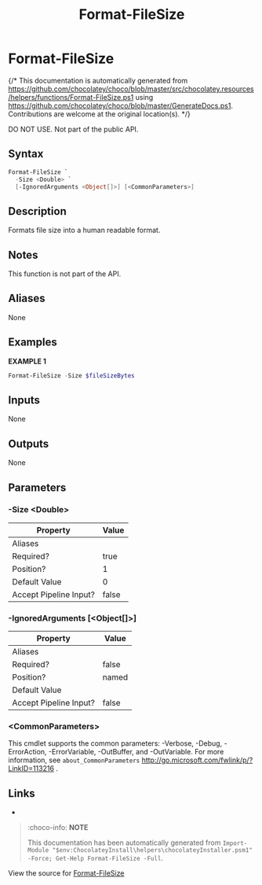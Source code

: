 ﻿---
order: 10
xref: format-filesize
title: Format-FileSize
description: Information on Format-FileSize function
---

# Format-FileSize

{/* This documentation is automatically generated from https://github.com/chocolatey/choco/blob/master/src/chocolatey.resources/helpers/functions/Format-FileSize.ps1 using https://github.com/chocolatey/choco/blob/master/GenerateDocs.ps1. Contributions are welcome at the original location(s). */}

DO NOT USE. Not part of the public API.

## Syntax

~~~powershell
Format-FileSize `
  -Size <Double> `
  [-IgnoredArguments <Object[]>] [<CommonParameters>]
~~~

## Description

Formats file size into a human readable format.

## Notes

This function is not part of the API.

## Aliases

None

## Examples

 **EXAMPLE 1**

~~~powershell
Format-FileSize -Size $fileSizeBytes

~~~ 

## Inputs

None

## Outputs

None

## Parameters

###  -Size &lt;Double&gt;
Property               | Value
---------------------- | -----
Aliases                | 
Required?              | true
Position?              | 1
Default Value          | 0
Accept Pipeline Input? | false
 
###  -IgnoredArguments [&lt;Object[]&gt;]
Property               | Value
---------------------- | -----
Aliases                | 
Required?              | false
Position?              | named
Default Value          | 
Accept Pipeline Input? | false
 
### &lt;CommonParameters&gt;

This cmdlet supports the common parameters: -Verbose, -Debug, -ErrorAction, -ErrorVariable, -OutBuffer, and -OutVariable. For more information, see `about_CommonParameters` http://go.microsoft.com/fwlink/p/?LinkID=113216 .


## Links

 * <Xref title='Get-WebFile' value='get-webfile' />


<Xref title="Function Reference" value="powershell-reference" />

> :choco-info: **NOTE**
>
> This documentation has been automatically generated from `Import-Module "$env:ChocolateyInstall\helpers\chocolateyInstaller.psm1" -Force; Get-Help Format-FileSize -Full`.

View the source for [Format-FileSize](https://github.com/chocolatey/choco/blob/master/src/chocolatey.resources/helpers/functions/Format-FileSize.ps1)
